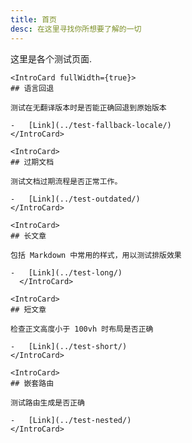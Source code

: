 ```yaml
---
title: 首页
desc: 在这里寻找你所想要了解的一切
---
```



<IntroPane>
	<IntroHeader>
	这里是各个测试页面.
	</IntroHeader>

    <IntroCard fullWidth={true}>
    ## 语言回退

    测试在无翻译版本时是否能正确回退到原始版本

    -   [Link](../test-fallback-locale/)
    </IntroCard>

    <IntroCard>
    ## 过期文档

    测试文档过期流程是否正常工作。

    -   [Link](../test-outdated/)
    </IntroCard>

    <IntroCard>
    ## 长文章

    包括 Markdown 中常用的样式，用以测试排版效果

    -   [Link](../test-long/)
      </IntroCard>

    <IntroCard>
    ## 短文章

    检查正文高度小于 100vh 时布局是否正确

    -   [Link](../test-short/)
    </IntroCard>

    <IntroCard>
    ## 嵌套路由

    测试路由生成是否正确

    -   [Link](../test-nested/)
    </IntroCard>

</IntroPane>
